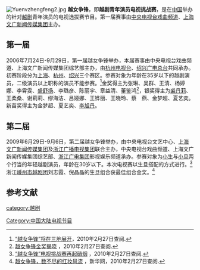 [[File:Yuenvzhengfeng2.jpg|right]]
'''越女争锋'''，即'''越剧青年演员电视挑战赛'''，是在[[中国|中国]]举办的针对[[越剧|越剧]]青年演员的电视选拔赛节目。第一届赛事由[[中央电视台戏曲频道|中央电视台戏曲频道]]、[[上海文广新闻传媒集团|上海文广新闻传媒集团]]主办。

== 第一届 ==
2006年7月24日-9月29日，第一届越女争锋举办，本届赛事由中央电视台戏曲频道、上海文广新闻传媒集团综艺部主办，由[[杭州电视台|杭州电视台]]、[[绍兴广电总台|绍兴广电总台]]共同承办。初赛阶段分为[[上海|上海]]、[[杭州|杭州]]、[[绍兴|绍兴]]三个赛区。参赛对象为年龄在35岁以下的越剧演员，二级演员以上职称的演员不能参赛。<ref>[http://www.news365.com.cn/xwzx/whyyyl/200607/t20060707_1005051.htm “越女争锋”将在三地展开]{{dead link|date=2018年4月 |bot=InternetArchiveBot |fix-attempted=yes }}，2010年2月27日查阅.</ref>金奖得主为张琳、吴群、王清、杨婷娜、李霄雯、[[盛舒扬|盛舒扬]]、李璐彦、陈丽宇、章益清、董鉴鸿<ref>[http://enjoy.eastday.com/eastday/enjoy/node58771/node58906/node59303/node164855/u1a2363778.html 越女争锋金奖揭晓] {{Wayback|url=http://enjoy.eastday.com/eastday/enjoy/node58771/node58906/node59303/node164855/u1a2363778.html |date=20150620113541 }}，2010年2月27日查阅.</ref>，银奖得主为[[裘丹莉|裘丹莉]]、王柔桑、谢莉莉、缪海洁、吕娅娜、王铧丽、王晓玲、蔡　燕、金梦超、夏艺奕。新苗奖得主为金梦超、夏艺奕、[[李旭丹|李旭丹]]。

== 第二届 ==
2009年6月29日-9月6日，第二届越女争锋举办，由中央电视台文艺中心、[[上海文广新闻传媒集团|上海文广新闻传媒集团]]及[[浙江广播电视集团|浙江广播电视集团]]联合主办，中央电视台戏曲频道、上海文广新闻传媒集团综艺部、[[浙江广电集团|浙江广电集团]]影视娱乐频道承办。参赛对象为[[小生|小生]]与[[小旦|小旦]]两个行当的年轻越剧演员，年龄在30岁以下。本次电视赛以生旦搭配的方式进行。<ref>[http://www.zj.xinhuanet.com/hztravel/2009-06/25/content_16911563.htm “越女争锋”电视挑战赛再起硝烟] {{webarchive|url=https://web.archive.org/web/20160304191812/http://www.zj.xinhuanet.com/hztravel/2009-06/25/content_16911563.htm |date=2016-03-04 }}，2010年2月27日查阅.</ref>浙江[[嵊州市越剧团|嵊州市越剧团]]刘志霞、倪晶晶的生旦组合获最佳组合金奖。<ref>[http://www.zj.xinhuanet.com/website/2009-10/18/content_17975089.htm 越女争锋，数不尽的红妆风流] {{webarchive|url=https://web.archive.org/web/20160304124140/http://www.zj.xinhuanet.com/website/2009-10/18/content_17975089.htm |date=2016-03-04 }}，新华网，2010年2月27日查阅.</ref>

== 参考文献 ==
<references/>

[[Category:中国大陆电视节目|Category:中国大陆电视节目]]
[[category:越剧|category:越剧]]